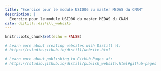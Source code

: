 ```yaml
---
title: "Exercice pour le module USID06 du master MEDAS du CNAM"
description: |
  Exercice pour le module USID06 du master MEDAS du CNAM
site: distill::distill_website
---
```


```r
knitr::opts_chunk$set(echo = FALSE)

# Learn more about creating websites with Distill at:
# https://rstudio.github.io/distill/website.html

# Learn more about publishing to GitHub Pages at:
# https://rstudio.github.io/distill/publish_website.html#github-pages

```


